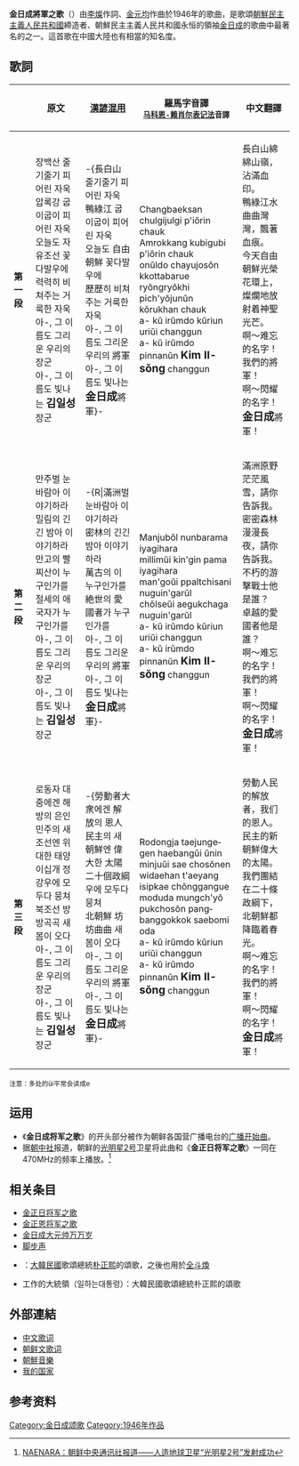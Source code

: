 {{Refimprove|time=2021-04-08T12:37:37+00:00}}
{{Use dmy dates|date=July 2020}}
{{Infobox song
| name           = 金日成將軍之歌<br>{{lang|ko|김일성장군의 노래}}
| cover = "Song of General Kim Il-sung" sheet music cover.jpg
| written = {{Start date and age|1946}}
| genre = [[进行曲|进行曲]]
| lyricist        = [[李燦_(北朝鲜)|李燦]]
| composer       = [[金元均|金元均]]
| misc ={{Audio sample
 | type = song
 | file = 金日成将军之歌.ogg
}}
}}
{{Infobox Korean name|context=north|hangul=김일성장군의 노래|hanja=金日成將軍의 노래|mr=Kim Il-sŏng Changgunŭi Norae|rr=Gim Il-seong Janggunui Norae}}
'''金日成將軍之歌'''（{{kor|名=北|'''김일성장군의 노래'''|金日成將軍의 노래|Kim Il-sŏng Changgunŭi Norae}}）由[[李燦_(北朝鮮)|李燦]]作詞、[[金元均|金元均]]作曲於1946年的歌曲，是歌頌[[朝鮮民主主義人民共和國|朝鮮民主主義人民共和國]]締造者、朝鮮民主主義人民共和國永恒的領袖[[金日成|金日成]]的歌曲中最著名的之一。這首歌在中國大陸也有相當的知名度。

== 歌詞 ==

{| class="wikitable"
! !!原文!![[漢諺混用|漢諺混用]]!!羅馬字音譯<br /><small>[[马科恩-赖肖尔表记法|马科恩-赖肖尔表记法]]音譯</small>!!中文翻譯
|-
|'''第一段'''
|valign=center|<span lang="ko">장백산 줄기줄기 피어린 자욱<br />압록강 굽이굽이 피어린 자욱<br />오늘도 자유조선 꽃다발우에<br />력력히 비쳐주는 거룩한 자욱<br />아-, 그 이름도 그리운 우리의 장군<br />아-, 그 이름도 빛나는 '''<big>김일성</big>'''장군</span>
|valign=center|<span lang="ko">-{長白山 줄기줄기 피어린 자욱<br />鴨綠江 굽이굽이 피어린 자욱<br />오늘도 自由朝鮮 꽃다발우에<br />歷歷히 비쳐 주는 거룩한 자욱<br />아-, 그 이름도 그리운 우리의 將軍<br />아-, 그 이름도 빛나는 '''<big>金日成</big>'''將軍}-</span>
|valign=center|<span lang="en">Changbaeksan chulgijulgi p'iŏrin chauk<br />Amrokkang kubigubi p'iŏrin chauk<br />onŭldo chayujosŏn kkottabarue<br />ryŏngryŏkhi pich'yŏjunŭn kŏrukhan chauk<br />a- kŭ irŭmdo kŭriun uriŭi changgun<br />a- kŭ irŭmdo pinnanŭn '''<big>Kim Il-sŏng</big>''' changgun</span>
|valign=center|<span>長白山綿綿山嶺，沾滿血印。<br />鴨綠江水曲曲灣灣，飄著血痕。<br />今天自由朝鮮光榮花環上，<br />燦爛地放射着神聖光芒。<br />啊～难忘的名字！我們的將軍！<br />啊～閃耀的名字！'''<big>金日成</big>'''將軍！
</span>

|-
|'''第二段'''
|valign=center|<span lang="ko">만주벌 눈바람아 이야기하라<br />밀림의 긴긴 밤아 이야기하라<br />만고의 빨찌산이 누구인가를<br />절세의 애국자가 누구인가를<br />아-, 그 이름도 그리운 우리의 장군<br />아-, 그 이름도 빛나는 '''<big>김일성</big>'''장군</span>
|valign=center|<span lang="ko">-{R|滿洲벌 눈바람아 이야기하라<br />密林의 긴긴 밤아 이야기하라<br />萬古의 {{ruby|빨치산|Партиза́н}}이 누구인가를<br />絶世의 愛國者가 누구인가를<br />아-, 그 이름도 그리운 우리의 將軍<br />아-, 그 이름도 빛나는 '''<big>金日成</big>'''將軍}-</span>
|valign=center|<span lang="en">Manjubŏl nunbarama iyagihara<br />millimŭi kin'gin pama iyagihara<br />man'goŭi ppaltchisani nuguin'garŭl<br />chŏlseŭi aegukchaga nuguin'garŭl<br />a- kŭ irŭmdo kŭriun uriŭi changgun<br />a- kŭ irŭmdo pinnanŭn '''<big>Kim Il-sŏng</big>''' changgun
|valign=center|<span>滿洲原野茫茫風雪，請你告訴我。<br />密密森林漫漫長夜，請你告訴我。<br />不朽的游擊戰士他是誰？<br />卓越的愛國者他是誰？<br />啊～难忘的名字！我們的將軍！<br />啊～閃耀的名字！'''<big>金日成</big>'''將軍！</span>

|-
|'''第三段'''
|valign=center|<span lang="ko">로동자 대중에겐 해방의 은인<br />민주의 새 조선엔 위대한 태양<br />이십개 정강우에 모두다 뭉쳐<br />북조선 방방곡곡 새봄이 오다<br />아-, 그 이름도 그리운 우리의 장군<br />아-, 그 이름도 빛나는 '''<big>김일성</big>'''장군</span>
|valign=center|<span lang="ko">-{勞動者大衆에겐 解放의 恩人<br />民主의 새 朝鮮엔 偉大한 太陽<br />二十個政綱우에 모두다 뭉쳐<br />北朝鮮 坊坊曲曲 새봄이 오다<br />아-, 그 이름도 그리운 우리의 將軍<br />아-, 그 이름도 빛나는 '''<big>金日成</big>'''將軍}-</span>
|valign=center|<span lang="en">Rodongja taejungegen haebangŭi ŭnin<br />minjuŭi sae chosŏnen widaehan t'aeyang<br />isipkae chŏnggangue moduda mungch'yŏ<br />pukchosŏn pangbanggokkok saebomi oda<br />a- kŭ irŭmdo kŭriun uriŭi changgun<br />a- kŭ irŭmdo pinnanŭn '''<big>Kim Il-sŏng</big>''' changgun</span>
|valign=center|<span>勞動人民的解放者，我们的恩人。<br />民主的新朝鮮偉大的太陽。<br />我們團結在二十條政綱下，<br />北朝鮮都降臨着春光。<br />啊～难忘的名字！我們的將軍！<br />啊～閃耀的名字！'''<big>金日成</big>'''將軍！</span>
|}

<small>注意：多处的ŭi平常会读成e</small>

== 运用 ==

*《'''金日成将军之歌'''》的开头部分被作为朝鲜各国营广播电台的[[调谐信号|广播开始曲]]。
*据[[朝中社|朝中社]]报道，朝鲜的[[光明星2号|光明星2号]]卫星将此曲和《'''金正日将军之歌'''》一同在470MHz的频率上播放。<ref>[http://naenara.com.kp/ch/news/news_view.php?0+17585 NAENARA：朝鲜中央通讯社报道——人造地球卫星“光明星2号”发射成功]</ref>
==相关条目==
*[[金正日将军之歌|金正日将军之歌]]
*[[金正恩将军之歌|金正恩将军之歌]]
*[[金日成大元帅万万岁|金日成大元帅万万岁]]
*[[脚步声|脚步声]]
*{{link-ko|大統領讚歌|대통령 찬가}}：[[大韓民國|大韓民國]]歌頌總統[[朴正熙|朴正熙]]的頌歌，之後也用於[[全斗煥|全斗煥]]
*工作的大統領（일하는대통령）：大韓民國歌頌總統朴正熙的頌歌

== 外部連結 ==
* [http://naenara.com.kp/ch/art/music/hymn.php?a+1 中文歌词] {{Wayback|url=http://naenara.com.kp/ch/art/music/hymn.php?a+1 |date=20111219200323 }}
* [https://web.archive.org/web/20110721161620/http://www.big.or.jp/~jrldr/w/ig13.html 朝鲜文歌词]
* [https://web.archive.org/web/20110612014330/http://www.big.or.jp/~jrldr/index2.html 朝鮮音樂]
* [http://naenara.com.kp/ch/ 我的国家] {{Wayback|url=http://naenara.com.kp/ch/ |date=20120616165502 }}

== 参考资料 ==
{{reflist}}

{{朝鮮歌曲}}
[[Category:金日成颂歌|Category:金日成颂歌]]
[[Category:1946年作品|Category:1946年作品]]
